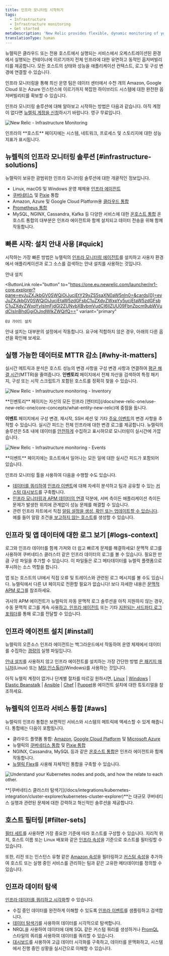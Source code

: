 ```yaml
---
title: 인프라 모니터링 시작하기
tags:
  - Infrastructure
  - Infrastructure monitoring
  - Get started
metaDescription: 'New Relic provides flexible, dynamic monitoring of your entire infrastructure. Learn about features, installation, and use cases.'
translationType: human
---
```






뉴렐릭은 클라우드 또는 전용 호스트에서 실행되는 서비스에서 오케스트레이션된 환경에서 실행되는 컨테이너에 이르기까지 전체 인프라에 대한 유연하고 동적인 옵저버빌리티를 제공합니다. 모든 호스트의 상태와 성능을 애플리케이션 컨텍스트, 로그 및 구성 변경에 연결할 수 있습니다.

인프라 모니터링을 통해 최신 운영 팀은 데이터 센터에서 수천 개의 Amazon, Google Cloud 또는 Azure 인스턴스에 이르기까지 복잡한 하이브리드 시스템에 대한 완전한 옵저버빌리티를 확보할 수 있습니다.

인프라 모니터링 솔루션에 대해 알아보고 시작하는 방법은 다음과 같습니다. 아직 계정이 없다면 [뉴렐릭 계정을 신청](https://newrelic.com/signup)하시기 바랍니다. 영구 무료입니다.

<img
  title="New Relic - Infrastructure Monitoring"
  alt="New Relic - Infrastructure Monitoring"
  src={infrastructureHostsDashboard}
/>

<figcaption>
  인프라의 **호스트** 페이지에는 시스템, 네트워크, 프로세스 및 스토리지에 대한 성능 지표가 표시됩니다.
</figcaption>

## 뉴렐릭의 인프라 모니터링 솔루션 [#infrastructure-solutions]

뉴렐릭이 보유한 광범위한 인프라 모니터링 솔루션에 대한 개괄적인 정보입니다.

* Linux, macOS 및 Windows 운영 체제용 [인프라 에이전트](/docs/infrastructure/install-infrastructure-agent/get-started/install-infrastructure-agent)
* [쿠버네티스](/docs/kubernetes-pixie/kubernetes-integration/installation/kubernetes-integration-install-configure) 및 [Pixie](/docs/kubernetes-pixie/auto-telemetry-pixie/get-started-auto-telemetry-pixie) 통합
* Amazon, Azure 및 Google Cloud Platform용 [클라우드 통합](/docs/infrastructure/infrastructure-integrations/get-started/introduction-infrastructure-integrations/#cloud-integrations)
* [Prometheus 통합](/docs/infrastructure/prometheus-integrations/get-started/send-prometheus-metric-data-new-relic)
* MySQL, NGINX, Cassandra, Kafka 등 다양한 서비스에 대한 [온호스트 통합](/docs/infrastructure/infrastructure-integrations/get-started/introduction-infrastructure-integrations/#on-host-integrations) 온호스트 통합의 대부분은 인프라 에이전트와 함께 설치되고 데이터 전송을 위해 함께 작동합니다.

## 빠른 시작: 설치 안내 사용 [#quick]

시작하는 가장 빠른 방법은 뉴렐릭의 [인프라 모니터링 에이전트](/docs/infrastructure/install-infrastructure-agent/get-started/install-infrastructure-agent)를 설치하고 사용자 환경에서 애플리케이션과 로그 소스를 검색하는 안내 설치를 사용하는 것입니다.

<ButtonGroup>
  <ButtonLink
    role="button"
    to="https://one.newrelic.com/launcher/nr1-core.explorer?pane=eyJuZXJkbGV0SWQiOiJucjEtY29yZS5saXN0aW5nIn0=&cards[0]=eyJuZXJkbGV0SWQiOiJucjEtaW5zdGFsbC1uZXdyZWxpYy5ucjEtaW5zdGFsbC1uZXdyZWxpYyIsImFjdGl2ZUNvbXBvbmVudCI6IlZUU09FbnZpcm9ubWVudCIsInBhdGgiOiJndWlkZWQifQ=="
    variant="primary"
  >
    안내 설치
  </ButtonLink>

  <ButtonLink
    role="button"
    to="https://one.eu.newrelic.com/launcher/nr1-core.explorer?pane=eyJuZXJkbGV0SWQiOiJucjEtY29yZS5saXN0aW5nIn0=&cards[0]=eyJuZXJkbGV0SWQiOiJucjEtaW5zdGFsbC1uZXdyZWxpYy5ucjEtaW5zdGFsbC1uZXdyZWxpYyIsImFjdGl2ZUNvbXBvbmVudCI6IlZUU09FbnZpcm9ubWVudCIsInBhdGgiOiJndWlkZWQifQ=="
    variant="primary"
  >
    EU 가이드 설치
  </ButtonLink>
</ButtonGroup>

안내 설치는 대부분의 설정에서 작동합니다. 요구에 적합하지 않은 경우, 아래의 다른 옵션을 확인해 보세요.

## 실행 가능한 데이터로 MTTR 감소 [#why-it-matters]

실시간 메트릭과 분석은 호스트 성능의 변경 사항을 구성 변경 사항과 연결하여 [평균 해결 시간](https://newrelic.com/devops/how-to-reduce-mttr)(MTTR)을 줄여줍니다. **인벤토리** 페이지에서 전체 자산을 검색하여 특정 패키지, 구성 또는 시작 스크립트가 포함된 호스트를 정확히 찾을 수 있습니다.

<img
  title="New Relic - Infrastructure monitoring - Inventory"
  alt="New Relic - Infrastructure monitoring - Inventory"
  src={infrastructureInventory}
/>

<figcaption>
  **인벤토리** 페이지는 자산의 모든 인프라 [엔터티](/docs/new-relic-one/use-new-relic-one/core-concepts/what-entity-new-relic)에 중점을 둡니다.
</figcaption>

**이벤트** 페이지에서 구성 변경, 재시작, SSH 세션 및 기타 [주요 이벤트](/docs/infrastructure-events-page#types)의 변경 사항을 추적할 수 있습니다. 실시간 피드는 전체 인프라에 대한 변경 로그를 제공합니다. 뉴렐릭의 솔루션은 5초 내에 데이터를 [안전하게](/docs/infrastructure/new-relic-infrastructure/getting-started/infrastructure-security) 수집하고 표시하므로 모니터링이 실시간에 가깝습니다.

<img
  title="New Relic - Infrastructure monitoring - Events"
  alt="New Relic - Infrastructure monitoring - Events"
  src={infrastructureEvents}
/>

<figcaption>
  **이벤트** 페이지에는 호스트에서 일어나는 모든 일에 대한 실시간 피드가 포함되어 있습니다.
</figcaption>

인프라 모니터링 툴을 사용하여 다음을 수행할 수도 있습니다.

* [데이터를 쿼리하여](/docs/using-new-relic/data/understand-data/query-new-relic-data) [인프라 이벤트](/docs/default-infrastructure-events-attributes)에 대해 자세히 분석하고 팀과 공유할 수 있는 [커스텀 대시보드](/docs/dashboards/new-relic-one-dashboards/get-started/introduction-new-relic-one-dashboards)를 구축합니다.
* [인프라 모니터링과 APM 데이터의 연결](/docs/infrastructure/new-relic-infrastructure/data-instrumentation/new-relic-apm-data-infrastructure) 덕분에, 서버 측이든 애플리케이션 측이든 문제가 발생한 위치에 관계없이 성능 문제를 해결할 수 있습니다.
* 관련 인프라 차트에서 직접 [알림 설정을 생성, 확인 또는 업데이트할 수 있습니다](/docs/add-edit-or-view-host-alert-information). 예를 들어 알람 조건을[ 보고하지 않는 호스트](/docs/infrastructure/new-relic-infrastructure/configuration/create-infrastructure-host-not-reporting-condition)를 생성할 수 있습니다.

## 인프라 및 앱 데이터에 대한 로그 보기 [#logs-context]

로그와 인프라 데이터를 함께 가져와 더 쉽고 빠르게 문제를 해결하세요! 문맥적 로그를 사용하여 쿠버네티스 클러스터 같은 인프라 데이터의 로그를 볼 수 있습니다. 필요한 만큼 구성 파일을 추가할 수 있습니다. 이 파일들은 로그 메타데이터를 뉴렐릭 플랫폼으로 푸시하는 소스 역할을 합니다.

앱 또는 호스트의 UI에서 직접 오류 및 트레이스와 관련된 로그 메시지를 볼 수도 있습니다. 뉴렐릭에서 다른 UI 페이지로 전환할 필요가 없습니다! 보다 자세한 내용은 [문맥적 APM 로그](/docs/apm/new-relic-apm/getting-started/get-started-logs-context)를 참조하세요.

귀사의 APM 에이전트가 뉴렐릭의 자동 문맥적 로그 솔루션을 아직 지원하지 않는 경우, 수동 문맥적 로그를 계속 사용[하고, 인프라 에이전트](/docs/logs/forward-logs/forward-your-logs-using-infrastructure-agent/) 또는 기타 [지원되는 서드파티 로그 포워더](/docs/logs/forward-logs/enable-log-management-new-relic)를 통해 로그를 전달할 수 있습니다.

## 인프라 에이전트 설치 [#install]

뉴렐릭의 오픈소스 인프라 에이전트는 백그라운드에서 작동하여 운영 체제에서 데이터를 수집하는 [경량의](/docs/infrastructure/new-relic-infrastructure/getting-started/agent-performance-overhead) 실행 파일입니다.

[안내 설치](#quick)를 사용하지 않고 인프라 에이전트를 설치하는 가장 간단한 방법 [은 패키지 매니저](/docs/infrastructure/install-configure-manage-infrastructure/linux-installation/install-infrastructure-linux-using-package-manager)(Linux) 또는 [MSI 인스톨러](/docs/infrastructure/install-configure-manage-infrastructure/windows-installation/install-infrastructure-windows-server-using-msi-installer)(Windows)를 사용하는 것입니다.

아직 뉴렐릭 계정이 없거나 단계별 절차를 따르길 원하시면, [Linux](/docs/infrastructure/install-configure-manage-infrastructure/linux-installation/install-infrastructure-linux-using-package-manager) \| [Windows](/docs/infrastructure/new-relic-infrastructure/installation/install-infrastructure-windows-server) \| [Elastic Beanstalk](/docs/infrastructure/new-relic-infrastructure/installation/install-infrastructure-agent-aws-elastic-beanstalk) \| [Ansible](/docs/infrastructure/new-relic-infrastructure/config-management-tools/configure-new-relic-infrastructure-using-ansible) \| [Chef](/docs/infrastructure/new-relic-infrastructure/config-management-tools/configure-new-relic-infrastructure-using-chef) \| [Puppet](/docs/infrastructure/new-relic-infrastructure/config-management-tools/configure-new-relic-infrastructure-puppet)용 에이전트 설치에 대한 튜토리얼을 참조하세요.

## 뉴렐릭의 인프라 서비스 통합 [#aws]

뉴렐릭의 인프라 통합은 보편적인 서비스와 시스템의 메트릭에 액세스할 수 있게 해줍니다. 통합에는 다음이 포함됩니다.

* 클라우드 플랫폼 통합: [Amazon](/docs/infrastructure/amazon-integrations/aws-integrations-list), [Google Cloud Platform](/docs/integrations/google-cloud-platform-integrations) 및 [Microsoft Azure](/docs/infrastructure/microsoft-azure-integrations/azure-integrations-list)
* 뉴렐릭의 [쿠버네티스 통합](/docs/kubernetes-pixie/kubernetes-integration/installation/kubernetes-integration-install-configure) 및 [Pixie 통합](/docs/kubernetes-pixie/auto-telemetry-pixie/get-started-auto-telemetry-pixie)
* NGINX, Cassandra, MySQL 등과 같은 [온호스트 통합](/docs/infrastructure/host-integrations/host-integrations-list)은 인프라 에이전트와 함께 작동합니다.
* [뉴렐릭 Flex](/docs/introduction-new-relics-flex-integration)를 사용해 자체적인 통합을 구축할 수 있습니다.

<img
  title="NR_Cluster_Explorer.png"
  alt="Understand your Kubernetes nodes and pods, and how the relate to each other. "
  src={infrastructurek8ClusterExplorer}
/>

<figcaption>
  **[쿠버네티스 클러스터 탐색기](/docs/integrations/kubernetes-integration/cluster-explorer/kubernetes-cluster-explorer)**는 대규모 쿠버네티스 실행과 관련된 문제에 대한 강력하고 혁신적인 솔루션을 제공합니다.
</figcaption>

## 호스트 필터링 [#filter-sets]

[필터 세트](/docs/scopes-organize-your-infrastructure)를 사용하면 가장 중요한 기준에 따라 호스트를 구성할 수 있습니다. 지리적 위치, 호스트 이름 또는 Linux 배포와 같은 [인프라 속성](/docs/default-infrastructure-events-attributes)을 기준으로 호스트를 필터링할 수 있습니다.

또한, 리전 또는 인스턴스 유형 같은 [Amazon 속성](/docs/default-infrastructure-events-attributes#aws-ec2-attributes)을 필터링하고 [커스텀 속성](/docs/meatballs-configuring-your-agent#attributes)을 추가하여 호스트 또는 실행 중인 서비스를 관리하는 팀과 같은 고유한 메타데이터를 정의할 수 있습니다.

## 인프라 데이터 탐색

[인프라 데이터를 쿼리하고 시각화](/docs/using-new-relic/data/understand-data/query-new-relic-data)할 수 있습니다.

* 수집 중인 데이터를 완전하게 이해할 수 있도록 [인프라 이벤트](/docs/infrastructure/manage-your-data/data-instrumentation/default-infrastructure-events)를 샘플링하고 검색합니다.
* [데이터 탐색기](/docs/query-your-data/explore-query-data/data-explorer/introduction-data-explorer)를 사용하여 데이터를 시각적으로 탐색합니다.
* NRQL을 사용하여 데이터에 대해 SQL 같은 커스텀 쿼리를 생성하거나 [PromQL](/docs/insights/nrql-new-relic-query-language/using-nrql/introduction-nrql) 스타일의 쿼리를 사용하여 데이터를 쿼리할 수 있습니다.
* [대시보드](/docs/dashboards/new-relic-one-dashboards/get-started/introduction-new-relic-one-dashboards)를 사용하여 고급 데이터 시각화를 구축하고, 데이터를 문맥화하고, 시스템에서 진행 중인 상황을 실시간으로 이해할 수 있습니다.